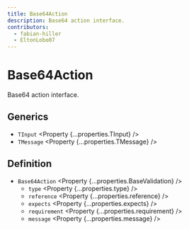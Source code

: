 ```yaml
---
title: Base64Action
description: Base64 action interface.
contributors:
  - fabian-hiller
  - EltonLobo07
---
```



# Base64Action

Base64 action interface.

## Generics

- `TInput` <Property {...properties.TInput} />
- `TMessage` <Property {...properties.TMessage} />

## Definition

- `Base64Action` <Property {...properties.BaseValidation} />
  - `type` <Property {...properties.type} />
  - `reference` <Property {...properties.reference} />
  - `expects` <Property {...properties.expects} />
  - `requirement` <Property {...properties.requirement} />
  - `message` <Property {...properties.message} />
